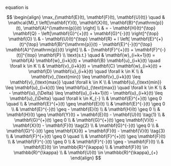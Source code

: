 
equation \ref{eq-1} is 

$$ \begin{align}
\max_{\mathbf{E}(t), \mathbf{F}(t), \mathbf{U}(t)} \quad & \mathcal{M}_t \left[\mathbf{Y}(t), \mathbf{X}(t), \mathbf{B}^{\mathrm{p}}(t), \mathbf{A}^{\mathrm{p}}(t) \right] \\
& = - \mathbf{H}(t)^{\top} \mathbf{Q} - \left[\mathbf{G}^{+}(t) + \mathbf{G}^{-}(t) \right]^{\top} \mathbf{O} \\
& - \mathbf{U}(t)^{\top} \mathbf{R} + l \left[ \mathbf{E}^{+}(t)^{\top} \mathbf{B}^{\mathrm{p}}(t) - \mathbf{E}^{-}(t)^{\top} \mathbf{A}^{\mathrm{p}}(t) \right] \\
& - [\mathbf{F}^{+}(t) + \mathbf{F}^{-}(t)]^{\top} \mathbf{P} \\
\text{s.t.} \quad & \mathbf{w}_{i+k+1}(t) = \mathbf{A} \mathbf{w}_{i+k}(t) + \mathbf{B} \mathbf{u}_{i+k}(t) \quad \forall k \in K \\
& \mathbf{v}_{i+k}(t) = \mathbf{C} \mathbf{w}_{i+k}(t) + \mathbf{D} \mathbf{u}_{i+k}(t) \quad \forall k \in K \\
& \mathbf{v}_{\text{min}} \leq \mathbf{v}_{i+k}(t) \leq \mathbf{v}_{\text{max}} \quad \forall k \in K \\
& \mathbf{u}_{\text{min}} \leq \mathbf{u}_{i+k}(t) \leq \mathbf{u}_{\text{max}} \quad \forall k \in K \\
& - \mathbf{u}_{\Delta} \leq \mathbf{u}_{i+k+1}(t) - \mathbf{u}_{i+k}(t) \leq \mathbf{u}_{\Delta} \quad \forall k \in K_{-} \\
& \mathbf{E}^{+}(t) \geq 0 \quad \\
& \mathbf{E}^{+}(t) \geq \mathbf{E}(t)  \\
& \mathbf{E}^{-}(t) \geq 0 \\
& \mathbf{E}^{-}(t) \geq - \mathbf{E}(t) \\
& \mathbf{H}(t) \geq 0 \\
& \mathbf{H}(t) \geq \mathbf{Y}(t) + \mathbf{E}(t) - \mathbf{U}(t) \tag{1} \\
& \mathbf{G}^{+}(t) \geq 0 \\
& \mathbf{G}^{+}(t) \geq \mathbf{V}(t) - \mathbf{X}(t) - \mathbf{F}(t) \tag{2} \\
& \mathbf{G}^{-}(t) \geq 0 \\
& \mathbf{G}^{-}(t) \geq \mathbf{X}(t) + \mathbf{F}(t) - \mathbf{V}(t) \tag{3} \\
& \mathbf{F}^{+}(t) \geq 0 \quad \\
& \mathbf{F}^{+}(t) \geq \mathbf{F}(t)  \\
& \mathbf{F}^{-}(t) \geq 0 \\
& \mathbf{F}^{-}(t) \geq - \mathbf{F}(t) \\
& \mathbf{E}(t) \in \mathbb{R}^{\kappa} \\
& \mathbf{F}(t) \in \mathbb{R}^{\kappa} \\
& \mathbf{U}(t) \in \mathbb{R}^{\kappa}_{+}
\end{align} $$



